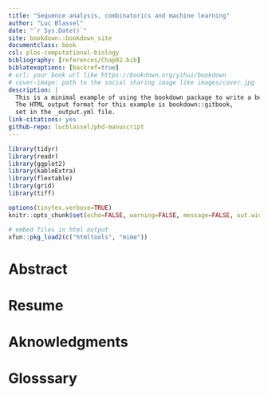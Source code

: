 ```yaml
--- 
title: "Sequence analysis, combinatorics and machine learning"
author: "Luc Blassel"
date: "`r Sys.Date()`"
site: bookdown::bookdown_site
documentclass: book
csl: plos-computational-biology
bibliography: [references/Chap02.bib]
biblatexoptions: [backref=true]
# url: your book url like https://bookdown.org/yihui/bookdown
# cover-image: path to the social sharing image like images/cover.jpg
description: |
  This is a minimal example of using the bookdown package to write a book.
  The HTML output format for this example is bookdown::gitbook,
  set in the _output.yml file.
link-citations: yes
github-repo: lucblassel/phd-manuscript
---
```


```r
library(tidyr)
library(readr)
library(ggplot2)
library(kableExtra)
library(flextable)
library(grid)
library(tiff)

options(tinytex.verbose=TRUE)
knitr::opts_chunk$set(echo=FALSE, warning=FALSE, message=FALSE, out.width="90%", fig.align="center")

# embed files in html output
xfun::pkg_load2(c("htmltools", "mime"))
```

# Abstract {-}

# Resume {-}

# Aknowledgments {-}

\listoffigures
\listoftables

# Glosssary {-}